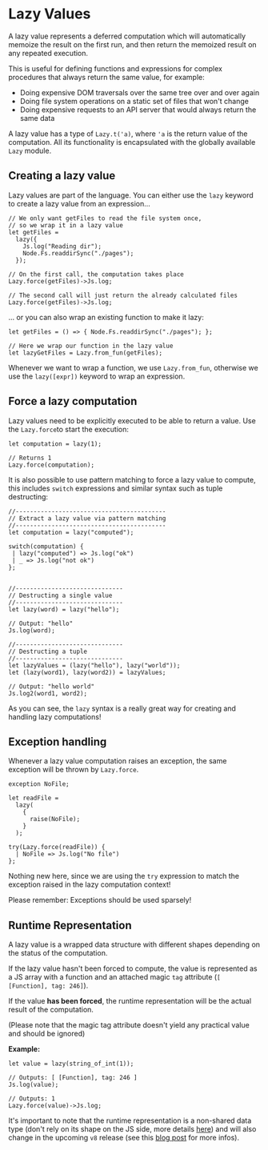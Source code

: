 # Lazy Values

A lazy value represents a deferred computation which will automatically memoize the result on the first run, and then return the memoized result on any repeated execution.

This is useful for defining functions and expressions for complex procedures that always return the same value, for example:

- Doing expensive DOM traversals over the same tree over and over again
- Doing file system operations on a static set of files that won't change 
- Doing expensive requests to an API server that would always return the same data

A lazy value has a type of `Lazy.t('a)`, where `'a` is the return value of the computation. All its functionality is encapsulated with the globally available `Lazy` module.

## Creating a lazy value

Lazy values are part of the language. You can either use the `lazy` keyword to create a lazy value from an expression...

```re example
// We only want getFiles to read the file system once,
// so we wrap it in a lazy value
let getFiles =
  lazy({
    Js.log("Reading dir");
    Node.Fs.readdirSync("./pages");
  });

// On the first call, the computation takes place
Lazy.force(getFiles)->Js.log;

// The second call will just return the already calculated files
Lazy.force(getFiles)->Js.log;
```

... or you can also wrap an existing function to make it lazy:

```reason example
let getFiles = () => { Node.Fs.readdirSync("./pages"); };

// Here we wrap our function in the lazy value
let lazyGetFiles = Lazy.from_fun(getFiles);
```

Whenever we want to wrap a function, we use `Lazy.from_fun`, otherwise we use the `lazy([expr])` keyword to wrap an expression.

## Force a lazy computation

Lazy values need to be explicitly executed to be able to return a value. Use the `Lazy.force`to start the execution:

```re example
let computation = lazy(1);

// Returns 1
Lazy.force(computation);
```

It is also possible to use pattern matching to force a lazy value to compute, this includes `switch` expressions and similar syntax such as tuple destructing:

```re example
//------------------------------------------
// Extract a lazy value via pattern matching
//------------------------------------------
let computation = lazy("computed"); 

switch(computation) {
 | lazy("computed") => Js.log("ok")
 | _ => Js.log("not ok")
};


//------------------------------
// Destructing a single value
//------------------------------
let lazy(word) = lazy("hello");

// Output: "hello"
Js.log(word);

//------------------------------
// Destructing a tuple
//------------------------------
let lazyValues = (lazy("hello"), lazy("world"));
let (lazy(word1), lazy(word2)) = lazyValues;

// Output: "hello world"
Js.log2(word1, word2);
```

As you can see, the `lazy` syntax is a really great way for creating and handling lazy computations!

## Exception handling

Whenever a lazy value computation raises an exception, the same exception will be thrown by `Lazy.force`.

```re example
exception NoFile;

let readFile =
  lazy(
    {
      raise(NoFile);
    }
  );

try(Lazy.force(readFile)) {
  | NoFile => Js.log("No file")
};
```

Nothing new here, since we are using the `try` expression to match the exception raised in the lazy computation context!

Please remember: Exceptions should be used sparsely!


## Runtime Representation

A lazy value is a wrapped data structure with different shapes depending on the status of the computation.

If the lazy value hasn't been forced to compute, the value is represented as a JS array with a function and an attached magic `tag` attribute (`[ [Function], tag: 246]`).

If the value **has been forced**, the runtime representation will be the actual result of the computation.

(Please note that the magic tag attribute doesn't yield any practical value and should be ignored)

**Example:**

```re
let value = lazy(string_of_int(1));

// Outputs: [ [Function], tag: 246 ]
Js.log(value);

// Outputs: 1
Lazy.force(value)->Js.log;
```

It's important to note that the runtime representation is a non-shared data
type (don't rely on its shape on the JS side, more details [here](common-data-types#non-shared-data-types)) and will also change in the
upcoming `v8` release (see this [blog post](/blog/a-story-of-lazy-encoding) for
more infos).


